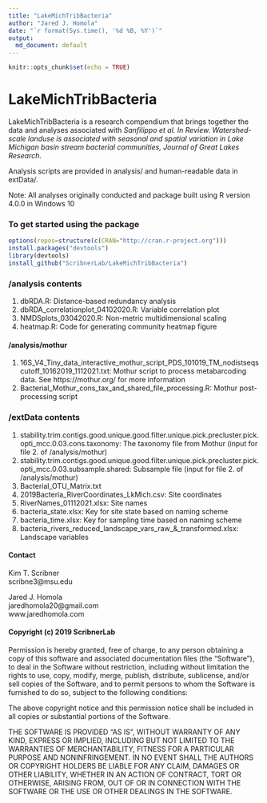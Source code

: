 ```yaml
---
title: "LakeMichTribBacteria"
author: "Jared J. Homola"
date: "`r format(Sys.time(), '%d %B, %Y')`"
output:
  md_document: default
---
```

```r
knitr::opts_chunk$set(echo = TRUE)
```

# LakeMichTribBacteria 


LakeMichTribBacteria is a research compendium that brings together the data and analyses associated with *Sanfilippo et al. In Review. Watershed-scale landuse is associated with seasonal and spatial variation in Lake Michigan basin stream bacterial communities, Journal of Great Lakes Research.* 

Analysis scripts are provided in analysis/ and human-readable data in extData/. 

Note: All analyses originally conducted and package built using R version 4.0.0 in Windows 10

### To get started using the package

```r
options(repos=structure(c(CRAN="http://cran.r-project.org")))
install.packages("devtools")
library(devtools)
install_github("ScribnerLab/LakeMichTribBacteria")
```

### /analysis contents
1. dbRDA.R: Distance-based redundancy analysis
2. dbRDA_correlationplot_04102020.R: Variable correlation plot
3. NMDSplots_03042020.R: Non-metric multidimensional scaling 
4. heatmap.R: Code for generating community heatmap figure
  
  

#### /analysis/mothur
1. 16S_V4_Tiny_data_interactive_mothur_script_PDS_101019_TM_nodistseqscutoff_10162019_1112021.txt: Mothur script to process metabarcoding data. See https://mothur.org/ for more information
2. Bacterial_Mothur_cons_tax_and_shared_file_processing.R: Mothur post-processing script
  
  

### /extData contents
1. stability.trim.contigs.good.unique.good.filter.unique.pick.precluster.pick.opti_mcc.0.03.cons.taxonomy: The taxonomy file from Mothur (input for file 2. of /analysis/mothur)
2. stability.trim.contigs.good.unique.good.filter.unique.pick.precluster.pick.opti_mcc.0.03.subsample.shared: Subsample file (input for file 2. of /analysis/mothur)
3. Bacterial_OTU_Matrix.txt
4. 2019Bacteria_RiverCoordinates_LkMich.csv: Site coordinates
5. RiverNames_01112021.xlsx: Site names
6. bacteria_state.xlsx: Key for site state based on naming scheme
7. bacteria_time.xlsx: Key for sampling time based on naming scheme
8. bacteria_rivers_reduced_landscape_vars_raw_&_transformed.xlsx: Landscape variables



#### Contact
Kim T. Scribner  <br>
scribne3@msu.edu  <br> 

Jared J. Homola  <br>
jaredhomola20@gmail.com <br> 
www.jaredhomola.com  

#### Copyright (c) 2019 ScribnerLab

Permission is hereby granted, free of charge, to any person obtaining a copy
of this software and associated documentation files (the "Software"), to deal
in the Software without restriction, including without limitation the rights
to use, copy, modify, merge, publish, distribute, sublicense, and/or sell
copies of the Software, and to permit persons to whom the Software is
furnished to do so, subject to the following conditions:

The above copyright notice and this permission notice shall be included in all
copies or substantial portions of the Software.

THE SOFTWARE IS PROVIDED "AS IS", WITHOUT WARRANTY OF ANY KIND, EXPRESS OR
IMPLIED, INCLUDING BUT NOT LIMITED TO THE WARRANTIES OF MERCHANTABILITY,
FITNESS FOR A PARTICULAR PURPOSE AND NONINFRINGEMENT. IN NO EVENT SHALL THE
AUTHORS OR COPYRIGHT HOLDERS BE LIABLE FOR ANY CLAIM, DAMAGES OR OTHER
LIABILITY, WHETHER IN AN ACTION OF CONTRACT, TORT OR OTHERWISE, ARISING FROM,
OUT OF OR IN CONNECTION WITH THE SOFTWARE OR THE USE OR OTHER DEALINGS IN THE
SOFTWARE.
